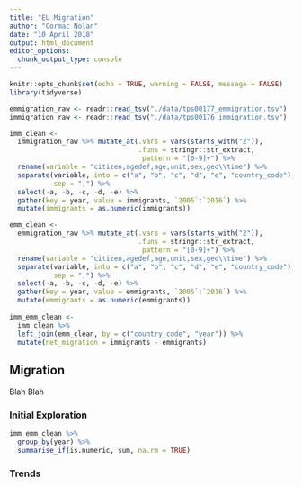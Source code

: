 ```yaml
---
title: "EU Migration"
author: "Cormac Nolan"
date: "10 April 2018"
output: html_document
editor_options: 
  chunk_output_type: console
---
```


```r
knitr::opts_chunk$set(echo = TRUE, warning = FALSE, message = FALSE)
library(tidyverse)
```

```r
emmigration_raw <- readr::read_tsv("./data/tps00177_emmigration.tsv")
immigration_raw <- readr::read_tsv("./data/tps00176_immigration.tsv")

```

```r
imm_clean <-
  immigration_raw %>% mutate_at(.vars = vars(starts_with("2")),
                                .funs = stringr::str_extract, 
                                 pattern = "[0-9]+") %>% 
  rename(variable = "citizen,agedef,age,unit,sex,geo\\time") %>% 
  separate(variable, into = c("a", "b", "c", "d", "e", "country_code"),
           sep = ",") %>% 
  select(-a, -b, -c, -d, -e) %>% 
  gather(key = year, value = immigrants, `2005`:`2016`) %>% 
  mutate(immigrants = as.numeric(immigrants))

emm_clean <-
  emmigration_raw %>% mutate_at(.vars = vars(starts_with("2")),
                                .funs = stringr::str_extract, 
                                 pattern = "[0-9]+") %>% 
  rename(variable = "citizen,agedef,age,unit,sex,geo\\time") %>% 
  separate(variable, into = c("a", "b", "c", "d", "e", "country_code"),
           sep = ",") %>% 
  select(-a, -b, -c, -d, -e) %>% 
  gather(key = year, value = emmigrants, `2005`:`2016`) %>% 
  mutate(emmigrants = as.numeric(emmigrants))
  
imm_emm_clean <- 
  imm_clean %>% 
  left_join(emm_clean, by = c("country_code", "year")) %>% 
  mutate(net_migration = immigrants - emmigrants)

```

## Migration {.tabset}
Blah Blah

### Initial Exploration
```r
imm_emm_clean %>% 
  group_by(year) %>% 
  summarise_if(is.numeric, sum, na.rm = TRUE)


```
### Trends
```r


```



